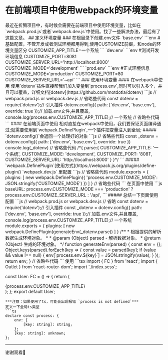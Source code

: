 
# 在前端项目中使用webpack的环境变量
<Tag tag='webpack'  />
最近在折腾项目中，有时候会需要在前端项目中使用环境变量，比如在`webpack.prod.js`或者`webpack.dev.js`中使用。找了一些解决办法，最后有了这篇文章。
## 定义环境变量
### 在根目录下创建.env文件
`base.env`
```env
#基础配置，不管开发或者测试环境都用得到,使用CUSTOMIZE前缀，和node的环境变量区分
CUSTOMIZE_APP_TITLE=一个系统
```
`dev.env`
```env
#测试开发环境信息
CUSTOMIZE_PORT=8081
CUSTOMIZE_SERVER_URL='http://localhost:8000'
CUSTOMIZE_MODE='development'
```
`prod.env`
```env
#正式环境信息
CUSTOMIZE_MODE='production'
CUSTOMIZE_PORT=80
CUSTOMIZE_SERVER_URL='~api'
```
###  使用环境变量
#### 在webpack中使用
使用`dotenv`插件直接帮我们加入变量到`process.env`,同时可以引入多个，并且可以覆盖，详细文档[dotenv](https://github.com/motdotla/dotenv)
```js
    // webpack.prod.js or webpack.dev.js
    // 省略些代码
    const dotenv = require('dotenv');// 引入插件
    dotenv.config({ path: ['dev.env', 'base.env'], override: true });// 加载.env文件,并且覆盖,
    console.log(process.env.CUSTOMIZE_APP_TITLE);// 一个系统
    // 省略些代码
```
#### 在前端页面中使用
相对直接在webpack中使用，我们要保证页面编译通过;就需要使用到`webpack.DefinePlugin`,一个插件把变量注入到全局;
##### `dotenv.config()`会返回一个处理好的对象
```js
// 省略些代码
 const _dotenv = dotenv.config({ path: ['dev.env', 'base.env'], override: true })
 console.log(_dotenv)
 // 省略些代码
 /*{
    parse:{ CUSTOMIZE_APP_TITLE: '一个系统', CUSTOMIZE_MODE: 'development', CUSTOMIZE_PORT: '8081', CUSTOMIZE_SERVER_URL: 'http://localhost:8000' }
 }*/
```
##### `webpack.DefinePlugin`[使用方式](https://webpack.js.org/plugins/define-plugin/)
`webpack.dev.js` 里配置
```js
// 省略些代码
module.exports = {
  plugins: [
    new webpack.DefinePlugin({
      'process.env.CUSTOMIZE_MODE': JSON.stringify('CUSTOMIZE_MODE')
    })
  ]
}
// 省略些代码
```
在页面中使用
```js
baseURL: process.env.CUSTOMIZE_MODE === 'production' ? process.env.CUSTOMIZE_SERVER_URL : '/api',
```
##### 总结一下页面使用
配置
```js
 // webpack.prod.js or webpack.dev.js
    // 省略
    const dotenv = require('dotenv');// 引入插件
    const _dotenv = dotenv.config({ path: ['dev.env', 'base.env'], override: true });// 加载.env文件,并且覆盖,
    console.log(process.env.CUSTOMIZE_APP_TITLE);// 一个系统
    module.exports = {
        plugins: [
            new webpack.DefinePlugin(generateEnv(_dotenv.parse))
        ]
    }
    /**
     * 根据提供的解析数据生成环境对象。
     *
     * @param {Object} parsed - 解析数据对象。
     * @return {Object} 生成的环境对象。
     */
    function generateEnv(parsed) {
        const env = {};
        Object.keys(parsed).forEach(key => {
            const value = parsed[key];
            if (value && value !== null) {
                env[`process.env.${key}`] = JSON.stringify(value);
            }
        });
        return env;
    }
    // 省略些代码
```
使用
```tsx
import { FC } from 'react';
import { Outlet } from 'react-router-dom';
import './index.scss';

const User: FC = () => {
	return (
		<div className="user-main">
			<div className="user-container">
				<div className="title">{process.env.CUSTOMIZE_APP_TITLE}</div>
				<Outlet />
			</div>
		</div>
	);
};
export default User;
```
***注意：如果使用了ts，可能会出现报错 `process is not defined`***
定义一下全局ts类型
```ts
declare const process: {
	env: {
		[key: string]: string;
	};
	[key: string]: unknown;
};
```
---
谢谢观看🙂️
